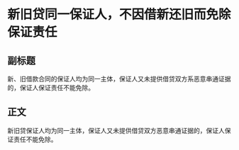 # 新旧贷同一保证人，不因借新还旧而免除保证责任
## 副标题
新、旧借款合同的保证人均为同一主体，保证人又未提供借贷双方系恶意串通证据的，保证人保证责任不能免除。
## 正文
新旧贷保证人均为同一主体，保证人又未提供借贷双方恶意串通证据的，保证人保证责任不能免除。